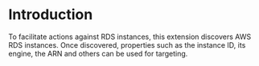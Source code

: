 # Introduction

To facilitate actions against RDS instances, this extension discovers AWS RDS instances. Once discovered, properties such as the instance ID, its engine, the ARN and others can be used for targeting.
